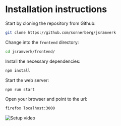 
# Installation instructions

Start by cloning the repository from Github:

```bash
git clone https://github.com/sonnerberg/jsramverk
```

Change into the `frontend` directory:

```bash
cd jsramverk/frontend/
```

Install the necessary dependencies:
```bash
npm install
```

Start the web server:
```bash
npm run start
```

Open your browser and point to the url:
```bash
firefox localhost:3000
```

![Setup video](./setup.svg)
